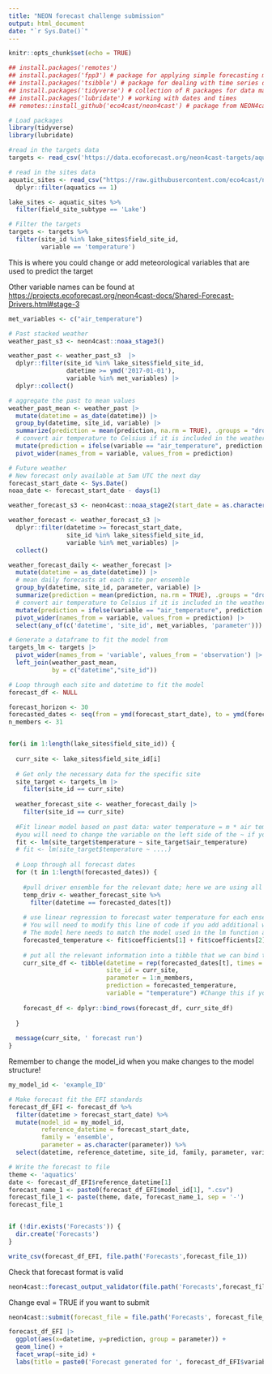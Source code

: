 ```yaml
---
title: "NEON forecast challenge submission"
output: html_document
date: "`r Sys.Date()`"
---
```


```r
knitr::opts_chunk$set(echo = TRUE)
```


```r
## install.packages('remotes')
## install.packages('fpp3') # package for applying simple forecasting methods
## install.packages('tsibble') # package for dealing with time series data sets and tsibble objects
## install.packages('tidyverse') # collection of R packages for data manipulation, analysis, and visualisation
## install.packages('lubridate') # working with dates and times
## remotes::install_github('eco4cast/neon4cast') # package from NEON4cast challenge organisers to assist with forecast building and submission

# Load packages
library(tidyverse)
library(lubridate)
```

```r
#read in the targets data
targets <- read_csv('https://data.ecoforecast.org/neon4cast-targets/aquatics/aquatics-targets.csv.gz')

# read in the sites data
aquatic_sites <- read_csv("https://raw.githubusercontent.com/eco4cast/neon4cast-targets/main/NEON_Field_Site_Metadata_20220412.csv") |>
  dplyr::filter(aquatics == 1)

lake_sites <- aquatic_sites %>%
  filter(field_site_subtype == 'Lake')

# Filter the targets
targets <- targets %>%
  filter(site_id %in% lake_sites$field_site_id,
         variable == 'temperature')
```

This is where you could change or add meteorological variables that are used to predict the target

Other variable names can be found at <https://projects.ecoforecast.org/neon4cast-docs/Shared-Forecast-Drivers.html#stage-3>

```r
met_variables <- c("air_temperature")
```

```r

# Past stacked weather
weather_past_s3 <- neon4cast::noaa_stage3()

weather_past <- weather_past_s3  |> 
  dplyr::filter(site_id %in% lake_sites$field_site_id,
                datetime >= ymd('2017-01-01'),
                variable %in% met_variables) |> 
  dplyr::collect()

# aggregate the past to mean values
weather_past_mean <- weather_past |> 
  mutate(datetime = as_date(datetime)) |> 
  group_by(datetime, site_id, variable) |> 
  summarize(prediction = mean(prediction, na.rm = TRUE), .groups = "drop") |> 
  # convert air temperature to Celsius if it is included in the weather data
  mutate(prediction = ifelse(variable == "air_temperature", prediction - 273.15, prediction)) |> 
  pivot_wider(names_from = variable, values_from = prediction)
```

```r
# Future weather
# New forecast only available at 5am UTC the next day
forecast_start_date <- Sys.Date() 
noaa_date <- forecast_start_date - days(1)

weather_forecast_s3 <- neon4cast::noaa_stage2(start_date = as.character(noaa_date))

weather_forecast <- weather_forecast_s3 |> 
  dplyr::filter(datetime >= forecast_start_date,
                site_id %in% lake_sites$field_site_id,
                variable %in% met_variables) |> 
  collect()

weather_forecast_daily <- weather_forecast |> 
  mutate(datetime = as_date(datetime)) |> 
  # mean daily forecasts at each site per ensemble
  group_by(datetime, site_id, parameter, variable) |> 
  summarize(prediction = mean(prediction, na.rm = TRUE), .groups = "drop") |> 
  # convert air temperature to Celsius if it is included in the weather data
  mutate(prediction = ifelse(variable == "air_temperature", prediction - 273.15, prediction)) |> 
  pivot_wider(names_from = variable, values_from = prediction) |> 
  select(any_of(c('datetime', 'site_id', met_variables, 'parameter')))
```

```r
# Generate a dataframe to fit the model from 
targets_lm <- targets |> 
  pivot_wider(names_from = 'variable', values_from = 'observation') |> 
  left_join(weather_past_mean, 
            by = c("datetime","site_id"))

# Loop through each site and datetime to fit the model
forecast_df <- NULL

```

```r
forecast_horizon <- 30
forecasted_dates <- seq(from = ymd(forecast_start_date), to = ymd(forecast_start_date) + forecast_horizon, by = "day")
n_members <- 31


for(i in 1:length(lake_sites$field_site_id)) {  
  
  curr_site <- lake_sites$field_site_id[i]
  
  # Get only the necessary data for the specific site
  site_target <- targets_lm |>
    filter(site_id == curr_site)
  
  weather_forecast_site <- weather_forecast_daily |> 
    filter(site_id == curr_site)
  
  #Fit linear model based on past data: water temperature = m * air temperature + b
  #you will need to change the variable on the left side of the ~ if you are forecasting oxygen or chla
  fit <- lm(site_target$temperature ~ site_target$air_temperature)
  # fit <- lm(site_target$temperature ~ ....)
  
  # Loop through all forecast dates
  for (t in 1:length(forecasted_dates)) {
    
    #pull driver ensemble for the relevant date; here we are using all 30 NOAA ensemble members
    temp_driv <- weather_forecast_site %>%
      filter(datetime == forecasted_dates[t])
    
    # use linear regression to forecast water temperature for each ensemble member
    # You will need to modify this line of code if you add additional weather variables or change the form of the model
    # The model here needs to match the model used in the lm function above (or what model you used in the fit)
    forecasted_temperature <- fit$coefficients[1] + fit$coefficients[2] * temp_driv$air_temperature
    
    # put all the relevant information into a tibble that we can bind together
    curr_site_df <- tibble(datetime = rep(forecasted_dates[t], times = n_members),
                           site_id = curr_site,
                           parameter = 1:n_members,
                           prediction = forecasted_temperature,
                           variable = "temperature") #Change this if you are forecasting a different variable
    
    forecast_df <- dplyr::bind_rows(forecast_df, curr_site_df)
    
  }
  
  message(curr_site, ' forecast run')
}
```

Remember to change the model_id when you make changes to the model structure!

```r
my_model_id <- 'example_ID'
```

```r
# Make forecast fit the EFI standards
forecast_df_EFI <- forecast_df %>%
  filter(datetime > forecast_start_date) %>%
  mutate(model_id = my_model_id,
         reference_datetime = forecast_start_date,
         family = 'ensemble',
         parameter = as.character(parameter)) %>%
  select(datetime, reference_datetime, site_id, family, parameter, variable, prediction, model_id)

```

```r
# Write the forecast to file
theme <- 'aquatics'
date <- forecast_df_EFI$reference_datetime[1]
forecast_name_1 <- paste0(forecast_df_EFI$model_id[1], ".csv")
forecast_file_1 <- paste(theme, date, forecast_name_1, sep = '-')
forecast_file_1


if (!dir.exists('Forecasts')) {
  dir.create('Forecasts')
}

write_csv(forecast_df_EFI, file.path('Forecasts',forecast_file_1))
```

Check that forecast format is valid

```r
neon4cast::forecast_output_validator(file.path('Forecasts',forecast_file_1))
```

Change eval = TRUE if you want to submit

```r
neon4cast::submit(forecast_file = file.path('Forecasts', forecast_file_1), ask = FALSE) # if ask = T (default), it will produce a pop-up box asking if you want to submit

```

```r
forecast_df_EFI |> 
  ggplot(aes(x=datetime, y=prediction, group = parameter)) +
  geom_line() +
  facet_wrap(~site_id) +
  labs(title = paste0('Forecast generated for ', forecast_df_EFI$variable[1], ' on ', forecast_df_EFI$reference_datetime[1]))
```
